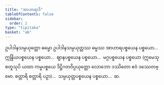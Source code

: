 ```yaml
---
title: "အာဟာရာဒိ"
tableOfContents: false
sidebar:
  order: 2
type: "tipitaka"
basket: "ab"
---
```



<DynamicBreadcrumb />

<Division number="83">

<Paragraph number="3728">
ဥပါဒါနသမ္ပယုတ္တော ဓမ္မော ဥပါဒါနသမ္ပယုတ္တဿ ဓမ္မဿ အာဟာရပစ္စယေန ပစ္စယော…  ဣန္ဒြိယပစ္စယေန ပစ္စယော…  ဈာနပစ္စယေန ပစ္စယော…  မဂ္ဂပစ္စယေန ပစ္စယော (ဣမေသု စတူသုပိ ယထာ ကမ္မပစ္စယေ ဒိဋ္ဌိဂတဝိပ္ပယုတ္တော လောဘော ဒဿိတော ဧဝံ ဒဿေတဗ္ဗော. စတ္တာရိ စတ္တာရိ ပဉှာ)…  သမ္ပယုတ္တပစ္စယေန ပစ္စယော…  ဆ.
</Paragraph>
</Division>